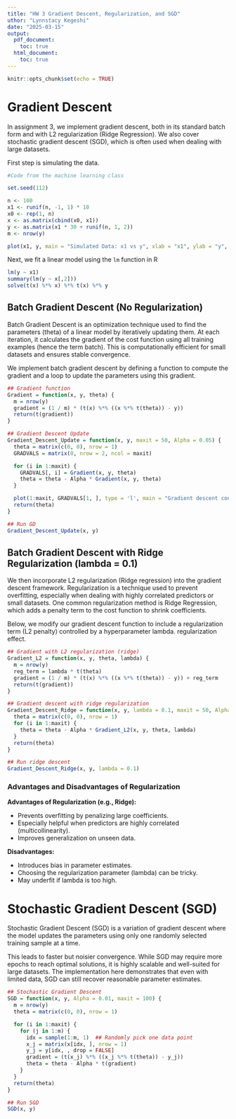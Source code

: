```yaml
---
title: "HW 3 Gradient Descent, Regularization, and SGD"
uthor: "Lynnstacy Kegeshi"
date: "2025-03-15"
output:
  pdf_document:
    toc: true
  html_document:
    toc: true
---
```


```r
knitr::opts_chunk$set(echo = TRUE)
```

# Gradient Descent
In assignment 3, we implement gradient descent, both in its standard batch form and with L2 regularization (Ridge Regression). We also cover stochastic gradient descent (SGD), which is often used when dealing with large datasets.

First step is simulating the data.

```r
#Code from the machine learning class 

set.seed(112)

n <- 100
x1 <- runif(n, -1, 1) * 10
x0 <- rep(1, n)
x <- as.matrix(cbind(x0, x1))
y <- as.matrix(x1 * 30 + runif(n, 1, 2))
m <- nrow(y)

plot(x1, y, main = "Simulated Data: x1 vs y", xlab = "x1", ylab = "y", col = "steelblue", pch = 16)

```


Next, we fit a linear model using the `lm` function in R

```r
lm(y ~ x1)
summary(lm(y ~ x[,2]))
solve(t(x) %*% x) %*% t(x) %*% y

```

## Batch Gradient Descent (No Regularization)

Batch Gradient Descent is an optimization technique used to find the parameters (theta) of a linear model by iteratively updating them. At each iteration, it calculates the gradient of the cost function using all training examples (hence the term batch). This is computationally efficient for small datasets and ensures stable convergence.

We implement batch gradient descent by defining a function to compute the gradient and a loop to update the parameters using this gradient.

```r
## Gradient function
Gradient = function(x, y, theta) {
  m = nrow(y)
  gradient = (1 / m) * (t(x) %*% ((x %*% t(theta)) - y))
  return(t(gradient))
}

## Gradient Descent Update
Gradient_Descent_Update = function(x, y, maxit = 50, Alpha = 0.05) {
  theta = matrix(c(0, 0), nrow = 1)
  GRADVALS = matrix(0, nrow = 2, ncol = maxit)

  for (i in 1:maxit) {
    GRADVALS[, i] = Gradient(x, y, theta)
    theta = theta - Alpha * Gradient(x, y, theta)
  }

  plot(1:maxit, GRADVALS[1, ], type = 'l', main = "Gradient descent convergence", ylab = "Gradient")
  return(theta)
}

## Run GD
Gradient_Descent_Update(x, y)


```

## Batch Gradient Descent with Ridge Regularization (lambda = 0.1)

We then incorporate L2 regularization (Ridge regression) into the gradient descent framework. Regularization is a technique used to prevent overfitting, especially when dealing with highly correlated predictors or small datasets. One common regularization method is Ridge Regression, which adds a penalty term to the cost function to shrink coefficients.

Below, we modify our gradient descent function to include a regularization term (L2 penalty) controlled by a hyperparameter lambda. regularization effect.

```r
## Gradient with L2 regularization (ridge)
Gradient_L2 = function(x, y, theta, lambda) {
  m = nrow(y)
  reg_term = lambda * t(theta)
  gradient = (1 / m) * (t(x) %*% ((x %*% t(theta)) - y)) + reg_term
  return(t(gradient))
}

## Gradient descent with ridge regularization
Gradient_Descent_Ridge = function(x, y, lambda = 0.1, maxit = 50, Alpha = 0.05) {
  theta = matrix(c(0, 0), nrow = 1)
  for (i in 1:maxit) {
    theta = theta - Alpha * Gradient_L2(x, y, theta, lambda)
  }
  return(theta)
}

## Run ridge descent
Gradient_Descent_Ridge(x, y, lambda = 0.1)


```
### Advantages and Disadvantages of Regularization

**Advantages of Regularization (e.g., Ridge):**

- Prevents overfitting by penalizing large coefficients.
- Especially helpful when predictors are highly correlated (multicollinearity).
- Improves generalization on unseen data.

**Disadvantages:**

- Introduces bias in parameter estimates.
- Choosing the regularization parameter (lambda) can be tricky.
- May underfit if lambda is too high.

# Stochastic Gradient Descent (SGD)

Stochastic Gradient Descent (SGD) is a variation of gradient descent where the model updates the parameters using only one randomly selected training sample at a time. 

This leads to faster but noisier convergence. While SGD may require more epochs to reach optimal solutions, it is highly scalable and well-suited for large datasets. The implementation here demonstrates that even with limited data, SGD can still recover reasonable parameter estimates.

```r
## Stochastic Gradient Descent
SGD = function(x, y, Alpha = 0.01, maxit = 100) {
  m = nrow(y)
  theta = matrix(c(0, 0), nrow = 1)

  for (i in 1:maxit) {
    for (j in 1:m) {
      idx = sample(1:m, 1)  ## Randomly pick one data point
      x_j = matrix(x[idx, ], nrow = 1)
      y_j = y[idx, , drop = FALSE]
      gradient = (t(x_j) %*% ((x_j %*% t(theta)) - y_j))
      theta = theta - Alpha * t(gradient)
    }
  }
  return(theta)
}

## Run SGD
SGD(x, y)


```
